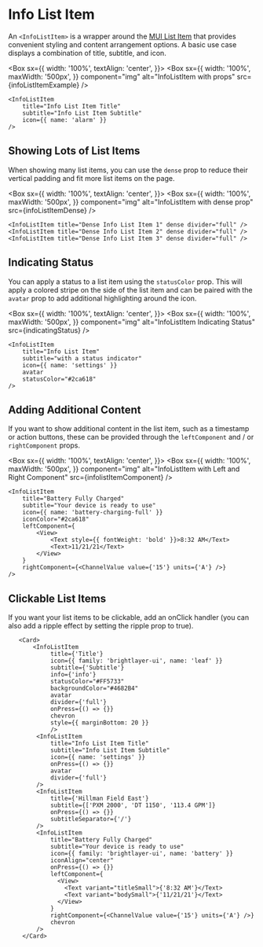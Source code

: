
# Info List Item

An `<InfoListItem>` is a wrapper around the [MUI List Item](https://mui.com/material-ui/api/list-item/) that provides convenient styling and content arrangement options. A basic use case displays a combination of title, subtitle, and icon.

<Box
  sx={{
    width: '100%',
    textAlign: 'center',
  }}>
  <Box
    sx={{
      width: '100%',
      maxWidth: '500px',
    }}
    component="img"
    alt="InfoListItem with props"
    src={infoListItemExample}
  />
</Box>

```
<InfoListItem
    title="Info List Item Title"
    subtitle="Info List Item Subtitle"
    icon={{ name: 'alarm' }}
/>
```

## Showing Lots of List Items

When showing many list items, you can use the `dense` prop to reduce their vertical padding and fit more list items on the page.

<Box
  sx={{
    width: '100%',
    textAlign: 'center',
  }}>
  <Box
    sx={{
      width: '100%',
      maxWidth: '500px',
    }}
    component="img"
    alt="InfoListItem with dense prop"
    src={infoListItemDense}
  />
</Box>

```
<InfoListItem title="Dense Info List Item 1" dense divider="full" />
<InfoListItem title="Dense Info List Item 2" dense divider="full" />
<InfoListItem title="Dense Info List Item 3" dense divider="full" />
```

## Indicating Status

You can apply a status to a list item using the `statusColor` prop. This will apply a colored stripe on the side of the list item and can be paired with the `avatar` prop to add additional highlighting around the icon.

<Box
  sx={{
    width: '100%',
    textAlign: 'center',
  }}>
  <Box
    sx={{
      width: '100%',
      maxWidth: '500px',
    }}
    component="img"
    alt="InfoListItem Indicating Status"
    src={indicatingStatus}
  />
</Box>

```
<InfoListItem
    title="Info List Item"
    subtitle="with a status indicator"
    icon={{ name: 'settings' }}
    avatar
    statusColor="#2ca618"
/>
```

## Adding Additional Content

If you want to show additional content in the list item, such as a timestamp or action buttons, these can be provided through the `leftComponent` and / or `rightComponent` props.

<Box
  sx={{
    width: '100%',
    textAlign: 'center',
  }}>
  <Box
    sx={{
      width: '100%',
      maxWidth: '500px',
    }}
    component="img"
    alt="InfoListItem with Left and Right Component"
    src={infolistItemComponent}
  />
</Box>

```
<InfoListItem
    title="Battery Fully Charged"
    subtitle="Your device is ready to use"
    icon={{ name: 'battery-charging-full' }}
    iconColor="#2ca618"
    leftComponent={
        <View>
            <Text style={{ fontWeight: 'bold' }}>8:32 AM</Text>
            <Text>11/21/21</Text>
        </View>
    }
    rightComponent={<ChannelValue value={'15'} units={'A'} />}
/>
```

## Clickable List Items

If you want your list items to be clickable, add an onClick handler (you can also add a ripple effect by setting the ripple prop to true).

```
   <Card>
       <InfoListItem
            title={'Title'}
            icon={{ family: 'brightlayer-ui', name: 'leaf' }}
            subtitle={'Subtitle'}
            info={'info'}
            statusColor="#FF5733"
            backgroundColor="#4682B4"
            avatar
            divider={'full'}
            onPress={() => {}}
            chevron
            style={{ marginBottom: 20 }}
            />
        <InfoListItem
            title="Info List Item Title"
            subtitle="Info List Item Subtitle"
            icon={{ name: 'settings' }}
            onPress={() => {}}
            avatar
            divider={'full'}
        />
        <InfoListItem
            title={'Hillman Field East'}
            subtitle={['PXM 2000', 'DT 1150', '113.4 GPM']}
            onPress={() => {}}
            subtitleSeparator={'/'}
        />
        <InfoListItem
            title="Battery Fully Charged"
            subtitle="Your device is ready to use"
            icon={{ family: 'brightlayer-ui', name: 'battery' }}
            iconAlign="center"
            onPress={() => {}}
            leftComponent={
              <View>
                <Text variant="titleSmall">{'8:32 AM'}</Text>
                <Text variant="bodySmall">{'11/21/21'}</Text>
              </View>
            }
            rightComponent={<ChannelValue value={'15'} units={'A'} />}
            chevron
        />
    </Card>
```
